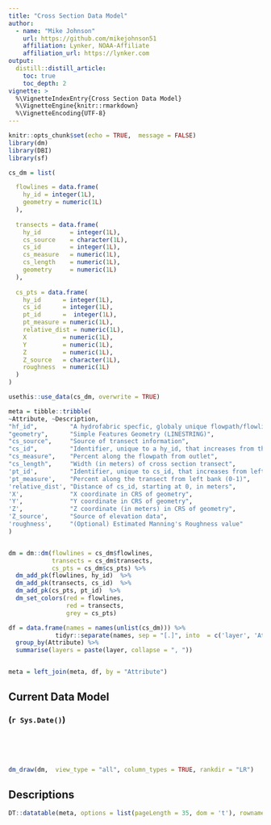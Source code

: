 ```yaml
---
title: "Cross Section Data Model"
author:
  - name: "Mike Johnson"
    url: https://github.com/mikejohnson51
    affiliation: Lynker, NOAA-Affiliate
    affiliation_url: https://lynker.com
output:
  distill::distill_article:
    toc: true
    toc_depth: 2
vignette: >
  %\VignetteIndexEntry{Cross Section Data Model}
  %\VignetteEngine{knitr::rmarkdown}
  %\VignetteEncoding{UTF-8}
---
```


```r
knitr::opts_chunk$set(echo = TRUE,  message = FALSE)
library(dm)
library(DBI)
library(sf)
```

```r
cs_dm = list(

  flowlines = data.frame(
    hy_id = integer(1L),
    geometry = numeric(1L)
  ),
  
  transects = data.frame(
    hy_id        = integer(1L),
    cs_source    = character(1L),
    cs_id        = integer(1L),
    cs_measure   = numeric(1L),
    cs_length    = numeric(1L),
    geometry     = numeric(1L)
  ),
  
  cs_pts = data.frame(
    hy_id      = integer(1L),
    cs_id      = integer(1L),
    pt_id      =  integer(1L),
    pt_measure = numeric(1L), 
    relative_dist = numeric(1L),
    X          = numeric(1L),
    Y          = numeric(1L),
    Z          = numeric(1L), 
    Z_source   = character(1L),
    roughness  = numeric(1L)
  )
)

usethis::use_data(cs_dm, overwrite = TRUE)

meta = tibble::tribble(
~Attribute, ~Description,
"hf_id",         "A hydrofabric specfic, globaly unique flowpath/flowline identifier",
"geometry",      "Simple Features Geometry (LINESTRING)",
"cs_source",     "Source of transect information",
"cs_id",         "Identifier, unique to a hy_id, that increases from the inlet to the outlet",
"cs_measure",    "Percent along the flowpath from outlet",
"cs_length",     "Width (in meters) of cross section transect",
'pt_id',         "Identifier, unique to cs_id, that increases from left band to right bank",
'pt_measure',    "Percent along the transect from left bank (0-1)",
'relative_dist', "Distance of cs_id, starting at 0, in meters",
'X',             "X coordinate in CRS of geometry",
'Y',             "Y coordinate in CRS of geometry",
'Z',             "Z coordinate (in meters) in CRS of geometry",
'Z_source',      "Source of elevation data",
'roughness',     "(Optional) Estimated Manning's Roughness value"
)


dm = dm::dm(flowlines = cs_dm$flowlines,
            transects = cs_dm$transects,
            cs_pts = cs_dm$cs_pts) %>% 
  dm_add_pk(flowlines, hy_id)  %>% 
  dm_add_pk(transects, cs_id)  %>% 
  dm_add_pk(cs_pts, pt_id)  %>% 
  dm_set_colors(red = flowlines, 
                red = transects,
                grey = cs_pts)

df = data.frame(names = names(unlist(cs_dm))) %>% 
             tidyr::separate(names, sep = "[.]", into  = c('layer', 'Attribute')) %>% 
  group_by(Attribute) %>% 
  summarise(layers = paste(layer, collapse = ", "))


meta = left_join(meta, df, by = "Attribute")

```

## Current Data Model 
### (`r Sys.Date()`)

<br><br><br>

```r
dm_draw(dm,  view_type = "all", column_types = TRUE, rankdir = "LR")
```

## Descriptions 

```r
DT::datatable(meta, options = list(pageLength = 35, dom = 't'), rownames = FALSE)
```